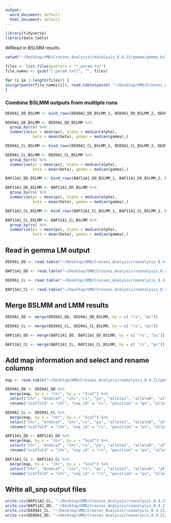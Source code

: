 ```yaml
---
output:
  word_document: default
  html_document: default
---
```


```r
library(tidyverse)
library(data.table)
```
 
##Read in BSLMM results
```r
setwd("~/Desktop/UMD/Crosses_Analysis/reanalysis_8.4.21/gemma/gemma_bslmm_output/")

files <- list.files(pattern = "*.param.txt")
file_names <- gsub("[.param.txt]", "", files)

for (i in 1:length(files)) {
assign(paste(file_names[i]), read.table(paste( "~/Desktop/UMD/Crosses_Analysis/reanalysis_8.4.21/gemma/gemma_bslmm_output/",files[i], sep = ""), header = TRUE)) 
}
```


### Combine BSLMM outputs from multiple runs

```r
DEO9A1_DD_BSLMM <- bind_rows(DEO9A1_DD_BSLMM_1, DEO9A1_DD_BSLMM_2, DEO9A1_DD_BSLMM_3, DEO9A1_DD_BSLMM_4, DEO9A1_DD_BSLMM_5)

DEO9A1_DD_BSLMM <- DEO9A1_DD_BSLMM %>% 
  group_by(rs) %>% 
  summarise(ps = mean(ps), alpha = median(alpha), 
            beta = mean(beta), gamma = median(gamma),)

DEO9A1_CL_BSLMM <- bind_rows(DEO9A1_CL_BSLMM_1, DEO9A1_CL_BSLMM_2, DEO9A1_CL_BSLMM_3, DEO9A1_CL_BSLMM_4, DEO9A1_CL_BSLMM_5)

DEO9A1_CL_BSLMM <- DEO9A1_CL_BSLMM %>% 
  group_by(rs) %>% 
  summarise(ps = mean(ps), alpha = median(alpha), 
            beta = mean(beta), gamma = median(gamma),)

BAP11A1_DD_BSLMM <- bind_rows(BAP11A1_DD_BSLMM_1, BAP11A1_DD_BSLMM_2, BAP11A1_DD_BSLMM_3, BAP11A1_DD_BSLMM_4, BAP11A1_DD_BSLMM_5)

BAP11A1_DD_BSLMM <- BAP11A1_DD_BSLMM %>% 
  group_by(rs) %>% 
  summarise(ps = mean(ps), alpha = median(alpha), 
            beta = mean(beta), gamma = median(gamma),)

BAP11A1_CL_BSLMM <- bind_rows(BAP11A1_CL_BSLMM_1, BAP11A1_CL_BSLMM_2, BAP11A1_CL_BSLMM_3, BAP11A1_CL_BSLMM_4, BAP11A1_CL_BSLMM_5)

BAP11A1_CL_BSLMM <- BAP11A1_CL_BSLMM %>% 
  group_by(rs) %>% 
  summarise(ps = mean(ps), alpha = median(alpha), 
            beta = mean(beta), gamma = median(gamma),)
```
 
## Read in gemma LM output

```r
DEO9A1_DD <- read.table("~/Desktop/UMD/Crosses_Analysis/reanalysis_8.4.21/gemma/gemma_lmm_output/DEO9A1_DD.assoc.txt", header=TRUE)

BAP11A1_DD <- read.table("~/Desktop/UMD/Crosses_Analysis/reanalysis_8.4.21/gemma/gemma_lmm_output/BAP11A1_DD.assoc.txt", header=TRUE)

DEO9A1_CL <- read.table("~/Desktop/UMD/Crosses_Analysis/reanalysis_8.4.21/gemma/gemma_lmm_output/DEO9A1_CL.assoc.txt", header=TRUE)

BAP11A1_CL <- read.table("~/Desktop/UMD/Crosses_Analysis/reanalysis_8.4.21/gemma/gemma_lmm_output/BAP11A1_CL.assoc.txt", header=TRUE)
```

## Merge BSLMM and LMM results

```r
DEO9A1_DD <- merge(DEO9A1_DD, DEO9A1_DD_BSLMM, by = c( "rs", "ps"))

DEO9A1_CL <- merge(DEO9A1_CL, DEO9A1_CL_BSLMM, by = c( "rs", "ps"))

BAP11A1_DD <- merge(BAP11A1_DD, BAP11A1_DD_BSLMM, by = c( "rs", "ps"))

BAP11A1_CL <- merge(BAP11A1_CL, BAP11A1_CL_BSLMM, by = c( "rs", "ps"))
```

## Add map information and select and rename columns

```r
map <- read.table("~/Desktop/UMD/Crosses_Analysis/reanalysis_8.4.21/genome_files/Hzea_superScaf_genome_8.4.21.txt", header = TRUE)

DEO9A1_DD <- DEO9A1_DD %>%
  merge(map, by.x = "chr", by.y = "Scaf") %>%
  select("Chr", "ArmScaf", "chr","rs", "ps", "allele1", "allele0", "af", "beta.x", "se", "p_lrt", "alpha", "beta.y", "gamma", "scaffold_lg_start", "scaffold_lg_end") %>%
  rename("scaffold" = "chr", "snp_id" = "rs", "position" = "ps", "allele_frequency" = "af", "additive_effect" = "beta.x", "sterr_additive_effect" = "se", "beta"= "beta.y")

DEO9A1_CL <- DEO9A1_CL %>%
  merge(map, by.x = "chr", by.y = "Scaf") %>%
  select("Chr", "ArmScaf", "chr","rs", "ps", "allele1", "allele0", "af", "beta.x", "se", "p_lrt", "alpha", "beta.y", "gamma", "scaffold_lg_start", "scaffold_lg_end") %>%
  rename("scaffold" = "chr", "snp_id" = "rs", "position" = "ps", "allele_frequency" = "af", "additive_effect" = "beta.x", "sterr_additive_effect" = "se", "beta"= "beta.y")

BAP11A1_DD <- BAP11A1_DD %>%
  merge(map, by.x = "chr", by.y = "Scaf") %>%
  select("Chr", "ArmScaf", "chr","rs", "ps", "allele1", "allele0", "af", "beta.x", "se", "p_lrt", "alpha", "beta.y", "gamma", "scaffold_lg_start", "scaffold_lg_end") %>%
  rename("scaffold" = "chr", "snp_id" = "rs", "position" = "ps", "allele_frequency" = "af", "additive_effect" = "beta.x", "sterr_additive_effect" = "se", "beta"= "beta.y")

BAP11A1_CL <- BAP11A1_CL %>%
  merge(map, by.x = "chr", by.y = "Scaf") %>%
  select("Chr", "ArmScaf", "chr","rs", "ps", "allele1", "allele0", "af", "beta.x", "se", "p_lrt", "alpha", "beta.y", "gamma", "scaffold_lg_start", "scaffold_lg_end") %>%
  rename("scaffold" = "chr", "snp_id" = "rs", "position" = "ps", "allele_frequency" = "af", "additive_effect" = "beta.x", "sterr_additive_effect" = "se", "beta"= "beta.y")
```

## Write all_snp output files

```r
write.csv(BAP11A1_CL, "~/Desktop/UMD/Crosses_Analysis/reanalysis_8.4.21/gemma/BAP11A1_CL_all_snps_8.4.21.csv")
write.csv(BAP11A1_DD, "~/Desktop/UMD/Crosses_Analysis/reanalysis_8.4.21/gemma/BAP11A1_DD_all_snps_8.4.21.csv")
write.csv(DEO9A1_CL, "~/Desktop/UMD/Crosses_Analysis/reanalysis_8.4.21/gemma/DEO9A1_CL_all_snps_8.4.21.csv")
write.csv(DEO9A1_DD, "~/Desktop/UMD/Crosses_Analysis/reanalysis_8.4.21/gemma/DEO9A1_DD_all_snps_8.4.21.csv")
```


